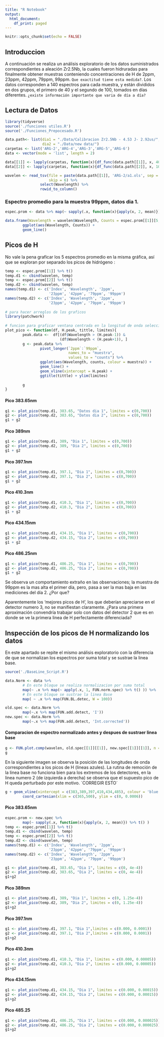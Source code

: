 ```yaml
---
title: "R Notebook"
output:
  html_document:
    df_print: paged
---
```


```r
knitr::opts_chunk$set(echo = FALSE)
```

## Introduccion

A continuación se realiza un análisis exploratorio de los datos suministrados correspondientes a aleación Zr2.5Nb, la cuales fueron hidruradas para finalmente obtener muestras conteniendo concentraciones de H de 2ppm, 23ppm, 42ppm, 79ppm, 99ppm. `Que exactitud tiene esta medida?`. Los datos corresponden a 140 espectros para cada muestra, y están divididos en dos grupos, el primero de 40 y el segundo de 100, tomados en días diferentes. `¿existe información importante que varia de día a día?`

## Lectura de Datos

```r
library(tidyverse)
source('./funciones utiles.R')
source('./Funciones_Prepocesado.R')

data.path<- list(dia1 = "./Data/Calibracion Zr2.5Nb - 4.53 J- 2.92us/", 
                 dia2 = "./Data/new data/")
carpetas <- list('ARG-2','ARG-4','ARG-3','ARG-5','ARG-6')
data <- vector(mode = 'list', length = 2)

data[[1]] <- lapply(carpetas, function(x){df_func(data.path[[1]], x, 40)})
data[[2]] <- lapply(carpetas, function(x){df_func(data.path[[2]], x, 100)})

wavelen <- read_tsv(file = paste(data.path[[1]], 'ARG-2/a1.ols', sep = '' ), 
                    skip = 6) %>% 
                select(Wavelength) %>% 
                rowid_to_column()
```

### Espectro promedio para la muestra 99ppm, datos dia 1.

```r
espec.prom <- data %>% map(~ sapply(.x, function(x){apply(x, 2, mean)}) %>% t() )
```

```r
data.frame(Wavelength = wavelen$Wavelength, Counts = espec.prom[[1]][5,]) %>% 
        ggplot(aes(Wavelength, Counts)) + 
        geom_line() 
```

## Picos de H

No vale la pena graficar los 5 espectros promedio en la misma gráfica, así que se exploran por separado los picos de hidrógeno :

```r
temp <- espec.prom[[1]] %>% t()
temp.d1 <- cbind(wavelen, temp)
temp <- espec.prom[[2]] %>% t()
temp.d2 <- cbind(wavelen, temp)
names(temp.d1) <- c('Index', 'Wavelength', '2ppm', 
                    '23ppm', '42ppm', '79ppm', '99ppm')
names(temp.d2) <- c('Index', 'Wavelength', '2ppm', 
                    '23ppm', '42ppm', '79ppm', '99ppm')
        
# para hacer arreglos de los graficos
library(patchwork)
        
# funcion para graficar ventana centrada en la longitud de onda seleccionada
plot_pico <- function(df, H.peak, tittle, limites){
        peak.data <-  df[(df$Wavelength > (H.peak-1)) & 
                         (df$Wavelength < (H.peak+1)), ]
        g <- peak.data %>% 
                pivot_longer(`2ppm`:`99ppm`,
                             names_to = "muestra", 
                             values_to = "counts") %>% 
                ggplot(aes(Wavelength, counts, colour = muestra)) +
                geom_line() +
                geom_vline(xintercept = H.peak) + 
                ggtitle(tittle) + ylim(limites)
                
        g
}
```

#### Pico 383.65nm

```r
g1 <- plot_pico(temp.d1, 383.65, "Datos dia 1", limites = c(0,700))
g2 <- plot_pico(temp.d2, 383.65, "Datos dia 2", limites = c(0,700))
g1 + g2
```

#### Pico 389nm

```r
g1 <- plot_pico(temp.d1, 389, "Dia 1", limites = c(0,700))
g2 <- plot_pico(temp.d2, 389, "Dia 2", limites = c(0,700))
g1 + g2
```

#### Pico 397.1nm

```r
g1 <- plot_pico(temp.d1, 397.1, "Dia 1", limites = c(0,700))
g2 <- plot_pico(temp.d2, 397.1, "Dia 2", limites = c(0,700))
g1 + g2
```

#### Pico 410.3nm

```r
g1 <- plot_pico(temp.d1, 410.3, "Dia 1", limites = c(0,700))
g2 <- plot_pico(temp.d2, 410.3, "Dia 2", limites = c(0,700))
g1 + g2
```

#### Pico 434.15nm

```r
g1 <- plot_pico(temp.d1, 434.15, "Dia 1", limites = c(0,700))
g2 <- plot_pico(temp.d2, 434.15, "Dia 2", limites = c(0,700))
g1 + g2
```

#### Pico 486.25nm

```r
g1 <- plot_pico(temp.d1, 486.25, "Dia 1", limites = c(0,700))
g2 <- plot_pico(temp.d2, 486.25, "Dia 2", limites = c(0,700))
g1 + g2
```

Se observa un comportamiento extraño en las observaciones; la muestra de 99ppm es la mas alta el primer día, pero, pasa a ser la mas baja en las mediciones del día 2. ¿Por que?

Aparentemente los 'mejores picos de H', los que deberían apreciarse en el detector numero 3, no se manifiestan claramente. ¿Para una primera aproximación convendría trabajar solo con datos del detector 2 que es en donde se ve la primera linea de H perfectamente diferenciada?

## Inspección de los picos de H normalizando los datos

En este apartado se repite el mismo análisis exploratorio con la diferencia de que se normalizan los espectros por suma total y se sustrae la linea base.

```r
source('./BaseLine_Script.R')

data.Norm <- data %>% 
        # En este bloque se realiza normalizacion por suma total 
        map(~ .x %>% map(~ apply(.x, 1, FUN.norm.spec) %>% t() )) %>% 
        # En este bloque se sustrae la linea Base 
        map( ~ .x %>% map(FUN.BL.detec, W = 100))

old.spec <- data.Norm %>% 
        map(~.x %>% map(FUN.add.detect, 'I'))
new.spec <- data.Norm %>% 
        map(~.x %>% map(FUN.add.detect, 'Int.corrected'))
```

#### Comparacion de espectro normalizado antes y despues de sustraer linea base

```r
g <- FUN.plot.comp(wavelen, old.spec[[1]][[1]], new.spec[[1]][[1]], n = 1)
g
```

En la siguiente imagen se observa la posición de las longitudes de onda correspondientes a los picos de H (lineas azules). La rutina de remoción de la linea base no funciona bien para los extremos de los detectores, en la linea numero 2 (de izquierda a derecha) se observa que el supuesto pico de H queda perturbado por este motivo. \`CORREGIR ESTO\`

```r
g + geom_vline(xintercept = c(383,389,397,410,434,485), colour = 'blue') +
        coord_cartesian(xlim = c(365,500), ylim = c(0, 0.0006))
```

#### Pico 383.65nm

```r
espec.prom <- new.spec %>% 
        map(~ sapply(.x, function(x){apply(x, 2, mean)}) %>% t() )
temp <- espec.prom[[1]] %>% t()
temp.d1 <- cbind(wavelen, temp)
temp <- espec.prom[[2]] %>% t()
temp.d2 <- cbind(wavelen, temp)
names(temp.d1) <- c('Index', 'Wavelength', '2ppm', 
                    '23ppm', '42ppm', '79ppm', '99ppm')
names(temp.d2) <- c('Index', 'Wavelength', '2ppm', 
                    '23ppm', '42ppm', '79ppm', '99ppm')
```

```r
g1 <- plot_pico(temp.d1, 383.65, "Dia 1", limites = c(0, 4e-4))
g2 <- plot_pico(temp.d2, 383.65, "Dia 2", limites = c(0, 4e-4))
g1+g2
```

#### Pico 389nm

```r
g1 <- plot_pico(temp.d1, 389, "Dia 1", limites = c(0, 1.25e-4))
g2 <- plot_pico(temp.d2, 389, "Dia 2", limites = c(0, 1.25e-4))
g1+g2
```

#### Pico 397.1nm

```r
g1 <- plot_pico(temp.d1, 397.1, "Dia 1",limites = c(0.000, 0.0001))
g2 <- plot_pico(temp.d2, 397.1, "Dia 2",limites = c(0.000, 0.0001))
g1+g2
```

#### Pico 410.3nm

```r
g1 <- plot_pico(temp.d1, 410.3, "Dia 1", limites = c(0.000, 0.00005))
g2 <- plot_pico(temp.d2, 410.3, "Dia 2", limites = c(0.000, 0.00005))
g1+g2
```

#### PIco 434.15nm

```r
g1 <- plot_pico(temp.d1, 434.15, "Dia 1", limites = c(0.000, 0.00015))
g2 <- plot_pico(temp.d2, 434.15, "Dia 2", limites = c(0.000, 0.00015))
g1+g2
```

#### Pico 485.25

```r
g1 <- plot_pico(temp.d1, 486.25, "Dia 1", limites = c(0.000, 0.000025))
g2 <- plot_pico(temp.d2, 486.25, "Dia 2", limites = c(0.000, 0.000025))
g1+g2
```
